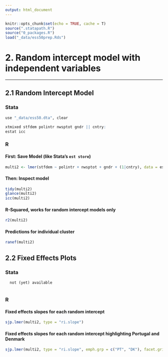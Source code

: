 ```yaml
---
output: html_document
---
```


```r
knitr::opts_chunk$set(echo = TRUE, cache = T)
source(".statapath.R")
source("0_packages.R")
load("_data/ess50prep.Rds")
```

# 2. Random intercept model with independent variables 

***

## 2.1 Random Intercept Model {.tabset}

### Stata
```r
use "_data/ess50.dta", clear

xtmixed stfdem polintr nwsptot gndr || cntry:
estat icc
```

### R
#### First: Save Model (like Stata's `est store`)
```r
multi2 <- lmer(stfdem ~ polintr + nwsptot + gndr + (1|cntry), data = ess, REML = FALSE)
```

#### Then: Inspect model
```r
tidy(multi2)
glance(multi2)
icc(multi2)
```

#### R-Squared, works for random intercept models only
```r
r2(multi2)
```

#### Predictions for individual cluster
```r
ranef(multi2) 
```


## 2.2 Fixed Effects Plots {.tabset}
### Stata
      not (yet) available
      
### R {.active}
#### Fixed effects slopes for each random intercept 
```r
sjp.lmer(multi2, type = "ri.slope")
```

#### Fixed effects slopes for each random intercept highlighting **Portugal** and **Denmark**
```r
sjp.lmer(multi2, type = "ri.slope", emph.grp = c("PT", "DK"), facet.grid = FALSE)
```
